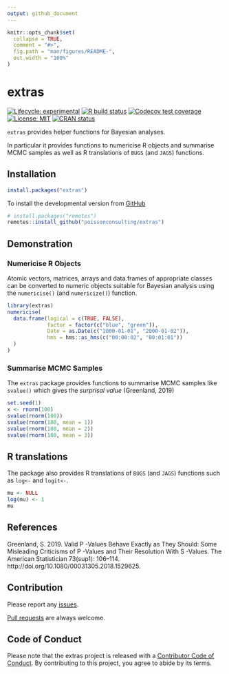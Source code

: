 ```yaml
---
output: github_document
---
```


<!-- README.md is generated from README.Rmd. Please edit that file -->

```r
knitr::opts_chunk$set(
  collapse = TRUE,
  comment = "#>",
  fig.path = "man/figures/README-",
  out.width = "100%"
)
```

# extras

<!-- badges: start -->
[![Lifecycle: experimental](https://img.shields.io/badge/lifecycle-experimental-orange.svg)](https://www.tidyverse.org/lifecycle/#experimental)
[![R build status](https://github.com/poissonconsulting/extras/workflows/R-CMD-check/badge.svg)](https://github.com/poissonconsulting/extras/actions)
[![Codecov test coverage](https://codecov.io/gh/poissonconsulting/extras/branch/master/graph/badge.svg)](https://codecov.io/gh/poissonconsulting/extras?branch=master)
[![License: MIT](https://img.shields.io/badge/License-MIT-green.svg)](https://opensource.org/licenses/MIT)
[![CRAN status](https://www.r-pkg.org/badges/version/extras)](https://cran.r-project.org/package=extras)
<!-- ![CRAN downloads](https://cranlogs.r-pkg.org/badges/extras) -->

<!-- badges: end -->

`extras` provides helper functions for Bayesian analyses.

In particular it provides functions to numericise R objects and
summarise MCMC samples as well as R translations of `BUGS` (and `JAGS`) functions.

## Installation

<!-- To install the latest release from [CRAN](https://cran.r-project.org) -->
```r
install.packages("extras")
```

To install the developmental version from [GitHub](https://github.com/poissonconsulting/extras)
```r
# install.packages("remotes")
remotes::install_github("poissonconsulting/extras")
```

## Demonstration

### Numericise R Objects

Atomic vectors, matrices, arrays and data.frames of appropriate classes can be converted to numeric objects suitable for Bayesian analysis using the `numericise()` (and `numericize()`) function.

```r
library(extras)
numericise(
  data.frame(logical = c(TRUE, FALSE),
             factor = factor(c("blue", "green")),
             Date = as.Date(c("2000-01-01", "2000-01-02")),
             hms = hms::as_hms(c("00:00:02", "00:01:01"))
  )
)
```

### Summarise MCMC Samples

The `extras` package provides functions to summarise MCMC samples like `svalue()` which gives the *surprisal value* (Greenland, 2019)

```r
set.seed(1)
x <- rnorm(100)
svalue(rnorm(100))
svalue(rnorm(100, mean = 1))
svalue(rnorm(100, mean = 2))
svalue(rnorm(100, mean = 3))
```

## R translations

The package also provides R translations of `BUGS` (and `JAGS`) functions such as `log<-` and `logit<-`.

```r
mu <- NULL
log(mu) <- 1
mu
```

## References

Greenland, S. 2019. Valid P -Values Behave Exactly as They Should: Some Misleading Criticisms of P -Values and Their Resolution With S -Values. The American Statistician 73(sup1): 106–114. http://doi.org/10.1080/00031305.2018.1529625.

## Contribution

Please report any [issues](https://github.com/poissonconsulting/extras/issues).

[Pull requests](https://github.com/poissonconsulting/extras/pulls) are always welcome.

## Code of Conduct

Please note that the extras project is released with a [Contributor Code of Conduct](https://contributor-covenant.org/version/2/0/CODE_OF_CONDUCT.html). 
By contributing to this project, you agree to abide by its terms.

